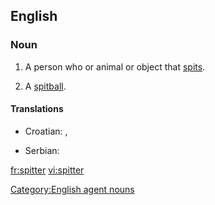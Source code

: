 ==English==

===Noun===
{{en-noun}}

# A person who or animal or object that [[spit]]s.
# {{baseball}} A [[spitball]].

====Translations====
{{trans-top|a person, animal or object that spits}}
* Croatian: {{t-|hr|pljuvač|m|alt=pljùvāč}}, {{t-|hr|pljuvačica|f|alt=pljuvàčica}}
{{trans-mid}}
* Serbian: {{t-|sr|pljuvač|m}}
{{trans-bottom}}

[[Category:English agent nouns]]

[[fr:spitter]]
[[vi:spitter]]
